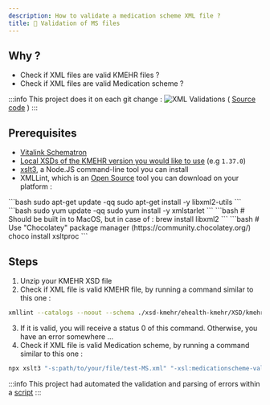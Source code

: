 ```yaml
---
description: How to validate a medication scheme XML file ?
title: 👮 Validation of MS files
---
```


## Why ?

- Check if XML files are valid KMEHR files ?
- Check if XML files are valid Medication scheme ?

:::info
    This project does it on each git change : ![XML Validations](https://github.com/smals-jy/KMEHR-tests/actions/workflows/XML_validations.yml/badge.svg)
    ( [Source code](https://github.com/smals-jy/KMEHR-tests/blob/main/.github/workflows/XML_validations.yml) )
:::

## Prerequisites

- [Vitalink Schematron](https://github.com/smals-jy/KMEHR-tests/blob/main/medicationscheme-validation-v2.xslt)
- [Local XSDs of the KMEHR version you would like to use](https://www.ehealth.fgov.be/standards/kmehr/en/page/xschema) (e.g `1.37.0`)
- [xslt3](https://www.npmjs.com/package/xslt3), a Node.JS command-line tool you can install
- XMLLint, which is an [Open Source](https://gitlab.gnome.org/GNOME/libxml2) tool you can download on your platform :

<Tabs>
    <TabItem value="Debian" label="Debian based Linux" default>
        ```bash
        sudo apt-get update -qq
        sudo apt-get install -y libxml2-utils
        ```
    </TabItem>
    <TabItem value="RHEL" label="RHEL based Linux (such as CentOS)">
        ```bash
        sudo yum update -qq
        sudo yum install -y xmlstarlet
        ```
    </TabItem>
    <TabItem value="OSX" label="MacOS">
        ```bash
        # Should be built in to MacOS, but in case of : 
        brew install libxml2
        ```
    </TabItem>
    <TabItem value="Windows" label="Windows">
        ```bash
        # Use "Chocolatey" package manager (https://community.chocolatey.org/)
        choco install xsltproc
        ```
    </TabItem>
</Tabs>

## Steps

1. Unzip your KMEHR XSD file
2. Check if XML file is valid KMEHR file, by running a command similar to this one :

```bash
xmllint --catalogs --noout --schema ./xsd-kmehr/ehealth-kmehr/XSD/kmehr_elements-1_37.xsd ./path/to/your/file/test-MS.xml
```

3. If it is valid, you will receive a status 0 of this command. Otherwise, you have an error somewhere ...
4. Check if XML file is valid Medication scheme, by running a command similar to this one :

```bash
npx xslt3 "-s:path/to/your/file/test-MS.xml" "-xsl:medicationscheme-validation-v2.xslt"
```

:::info
    This project had automated the validation and parsing of errors within a [script](https://github.com/smals-jy/KMEHR-tests/blob/main/compliantToMSRules.sh)
:::